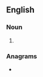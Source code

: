 ==English==

===Noun===
{{head|en|noun form}}

# {{plural of|en|iconotheca}}

===Anagrams===
* {{anagrams|en|a=accehinoost|occasioneth}}